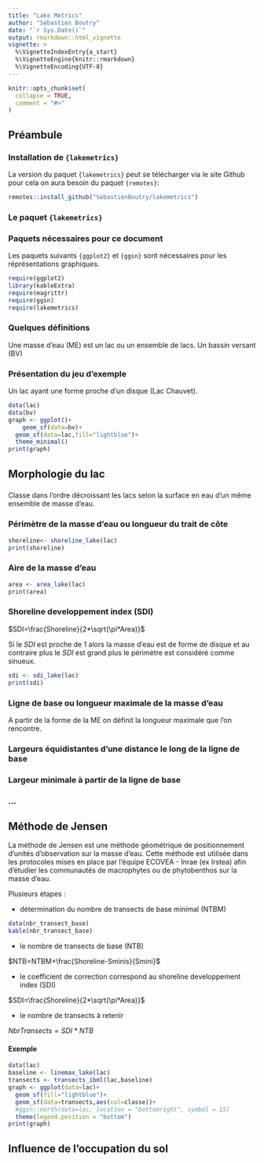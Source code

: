 ```yaml
---
title: "Lake Metrics"
author: "Sébastien Boutry"
date: "`r Sys.Date()`"
output: rmarkdown::html_vignette
vignette: >
  %\VignetteIndexEntry{a_start}
  %\VignetteEngine{knitr::rmarkdown}
  %\VignetteEncoding{UTF-8}
---
```



```r
knitr::opts_chunk$set(
  collapse = TRUE,
  comment = "#>"
)
```

## Préambule

### Installation de `{lakemetrics}`

La version du paquet `{lakemetrics}` peut se télécharger via le site Github pour cela on aura besoin du paquet `{remotes}`: 

```r
remotes::install_github("SebastienBoutry/lakemetrics")
```

### Le paquet `{lakemetrics}`

### Paquets nécessaires pour ce document

Les paquets suivants `{ggplot2}` et `{ggsn}` sont nécessaires pour les réprésentations graphiques.

```r
require(ggplot2)
library(kableExtra)
require(magrittr)
require(ggsn)
require(lakemetrics)
```

### Quelques définitions

Une masse d'eau (ME) est un lac ou un ensemble de lacs.
Un bassin versant (BV)

### Présentation du jeu d'exemple

Un lac ayant une forme proche d'un disque (Lac Chauvet).

```r
data(lac)
data(bv)
graph <- ggplot()+
    geom_sf(data=bv)+
  geom_sf(data=lac,fill="lightblue")+
  theme_minimal()
print(graph)
```


## Morphologie du lac

###
Classe dans l'ordre décroissant les lacs selon la surface en eau d'un même ensemble de masse d'eau.

### Périmètre de la masse d'eau ou longueur du trait de côte

```r
shoreline<- shoreline_lake(lac)
print(shoreline)
```

### Aire de la masse d'eau

```r
area <- area_lake(lac)
print(area)
```


### Shoreline developpement index (SDI)

$SDI=\frac{Shoreline}{2*\sqrt(\pi*Area)}$

Si le $SDI$ est proche de $1$ alors la masse d'eau est de forme de disque et au contraire plus le $SDI$ est grand plus le périmètre est considéré comme sinueux.

```r
sdi <- sdi_lake(lac)
print(sdi)
```

### Ligne de base ou longueur maximale de la masse d'eau

A partir de la forme de la ME on définit la longueur maximale que l'on rencontre.

### Largeurs équidistantes d'une distance le long de la ligne de base

### Largeur minimale à partir de la ligne de base

### ...

## Méthode de Jensen

La méthode de Jensen est une méthode géométrique de positionnement d'unités d'observation sur la masse d'eau. Cette méthode est utilisée dans les protocoles mises en place par l'équipe ECOVEA - Inrae (ex Irstea) afin d'étudier les communautés de macrophytes ou de phytobenthos sur la masse d'eau.

Plusieurs étapes :

- détermination du nombre de transects de base minimal (NTBM) 

```r
data(nbr_transect_base)
kable(nbr_transect_base)
```

- le nombre de transects de base (NTB)

$NTB=NTBM+\frac{Shoreline-Sminis}{Smini}$

- le coefficient de correction correspond au shoreline developpement index (SDI)

$SDI=\frac{Shoreline}{2*\sqrt(\pi*Area)}$

- le nombre de transects à retenir

$NbrTransects=SDI*NTB$


#### Exemple

```r
data(lac)
baseline <- linemax_lake(lac)
transects <- transects_ibml(lac,baseline)
graph <- ggplot(data=lac)+
  geom_sf(fill="lightblue")+
  geom_sf(data=transects,aes(col=classe))+
  #ggsn::north(data=lac, location = "bottomright", symbol = 15) 
  theme(legend.position = "bottom")
print(graph)
``` 

## Influence de l'occupation du sol

